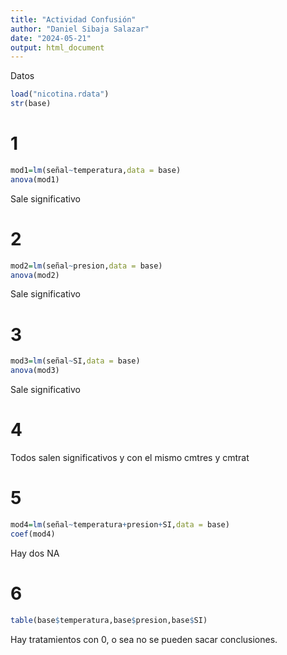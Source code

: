 ```yaml
---
title: "Actividad Confusión"
author: "Daniel Sibaja Salazar"
date: "2024-05-21"
output: html_document
---
```


Datos 

```r
load("nicotina.rdata")
str(base)
```

# 1

```r
mod1=lm(señal~temperatura,data = base)
anova(mod1)
```

Sale significativo 

# 2 

```r
mod2=lm(señal~presion,data = base)
anova(mod2)
```

Sale significativo 

# 3

```r
mod3=lm(señal~SI,data = base)
anova(mod3)
```

Sale significativo 

# 4 

Todos salen significativos y con el mismo cmtres y cmtrat 

# 5

```r
mod4=lm(señal~temperatura+presion+SI,data = base)
coef(mod4)
```

Hay dos NA 

# 6

```r
table(base$temperatura,base$presion,base$SI)
```

Hay tratamientos con 0, o sea no se pueden sacar conclusiones. 






